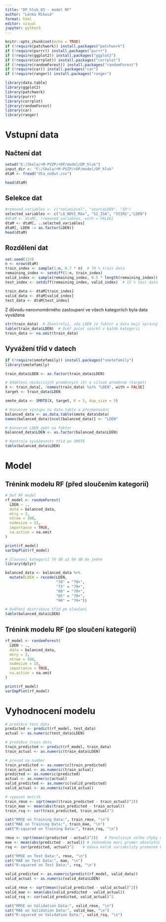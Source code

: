 ---
title: "DP_hluk_03 - model RF"
author: "Lenka Miková"
format: html
editor: visual
jupyter: python3
---

```{r setup, include=FALSE}
knitr::opts_chunk$set(echo = TRUE)
if (!require(patchwork)) install.packages("patchwork")
if (!require(purrr)) install.packages("purrr")
if (!require(ggplot2)) install.packages("ggplot2")
if (!require(corrplot)) install.packages("corrplot")
if (!require(randomForest)) install.packages("randomForest")
if (!require(car)) install.packages("car")
if (!require(ranger)) install.packages("ranger")

library(data.table)
library(ggplot2)
library(patchwork)
library(purrr)
library(corrplot)
library(randomForest)
library(car)
library(ranger)
```

# Vstupní data

## Načtení dat

```{r data-loading}
setwd("E:/Skola/+M-PVZP/+DP/model/DP_hluk")
input_dir <- "F:/Skola/+M-PVZP/+DP/model/DP_hluk"
dtaM <- fread("dta_noOut.csv")
```

```{r}
head(dtaM)
```


## Selekce dat

```{r}
#removed_variables <- c("noiseLevel", "sourceLDEN", "ID")
selected_variables <- c("L8_NDVI_Max", "S2_ISA", "VIIRS","LDEN")
#dtaM <- dtaM[, !removed_variables, with = FALSE]
dtaM <- dtaM[, ..selected_variables]
dtaM[, LDEN := as.factor(LDEN)]
head(dtaM)
```


## Rozdělení dat

```{r data-loading}
set.seed(123)
n <- nrow(dtaM)
train_index <- sample(1:n, 0.7 * n)  # 70 % train data
remaining_index <- setdiff(1:n, train_index)
valid_index <- sample(remaining_index, 0.5 * length(remaining_index))  # 15 % valid data
test_index <- setdiff(remaining_index, valid_index)  # 15 % test data

train_data <- dtaM[train_index]
valid_data <- dtaM[valid_index]
test_data <- dtaM[test_index]
```

Z důvodu nerovnoměrného zastoupení ve všech kategoriích byla data vyvážena

```{r}
str(train_data)  # Zkontroluj, zda LDEN je faktor a data mají správný formát
table(train_data$LDEN)  # Ověř počet vzorků v každé kategorii
train_data <- na.omit(train_data)

```

## Vyvážení tříd v datech

```{r}
if (!require(smotefamily)) install.packages("smotefamily")
library(smotefamily)

train_data$LDEN <- as.factor(train_data$LDEN)

# Oddělení nezávislých proměnných (X) a cílové proměnné (target)
X <- train_data[, !names(train_data) %in% "LDEN", with = FALSE]
target <- train_data$LDEN

smote_data <- SMOTE(X, target, K = 5, dup_size = 5)

# Konverze výstupu na data.table a přejmenování
balanced_data <- as.data.table(smote_data$data)
names(balanced_data)[ncol(balanced_data)] <- "LDEN"

# Konverze LDEN zpět na faktor
balanced_data$LDEN <- as.factor(balanced_data$LDEN)

# Kontrola vyváženosti tříd po SMOTE
table(balanced_data$LDEN)

```
# Model

## Trénink modelu RF (před sloučením kategorií)

```{r rf-model-training}
# Def RF model
rf_model <- randomForest(
  LDEN ~ ., 
  data = balanced_data, 
  mtry = 3,
  ntree = 300, 
  nodesize = 15, 
  importance = TRUE, 
  na.action = na.omit
)

print(rf_model)
varImpPlot(rf_model)
```

```{r}
# Sloucení kategorií 70 dB až 90 dB do jedné
library(dplyr)

balanced_data <- balanced_data %>%
  mutate(LDEN = recode(LDEN, 
                       "70" = "70+", 
                       "75" = "70+", 
                       "80" = "70+", 
                       "85" = "70+", 
                       "90" = "70+"))

# Ověření distribuce tříd po sloučení
table(balanced_data$LDEN)

```

## Trénink modelu RF (po sloučení kategorií)

```{r}
rf_model <- randomForest(
  LDEN ~ ., 
  data = balanced_data, 
  mtry = 3,
  ntree = 500, 
  nodesize = 15, 
  importance = TRUE, 
  na.action = na.omit
)

print(rf_model)
varImpPlot(rf_model)
```


# Vyhodnocení modelu

```{r model-evaluation}
# predikce test data
predicted <- predict(rf_model, test_data)
actual <- as.numeric(test_data$LDEN)

# predikce train data
train_predicted <- predict(rf_model, train_data)
train_actual <- as.numeric(train_data$LDEN)

# prevod na number
train_predicted <- as.numeric(train_predicted)
train_actual <- as.numeric(train_actual)
predicted <- as.numeric(predicted)
actual <- as.numeric(actual)
valid_predicted <- as.numeric(valid_predicted)
valid_actual <- as.numeric(valid_actual)

# vypocet metrik
train_rmse <- sqrt(mean((train_predicted - train_actual)^2))
train_mae <- mean(abs(train_predicted - train_actual))
train_rsq <- cor(train_predicted, train_actual)^2

cat("RMSE on Training Data:", train_rmse, "\n")
cat("MAE on Training Data:", train_mae, "\n")
cat("R-squared on Training Data:", train_rsq, "\n")

rmse <- sqrt(mean((predicted - actual)^2))   # Penalizuje velke chyby vice nez male
mae <- mean(abs(predicted - actual)) # Jednoduse meri prumer absolutni chyby
rsq <- cor(predicted, actual)^2    # Udava kolik variability promenné LDE je vysvetleno 

cat("RMSE on Test Data:", rmse, "\n")
cat("MAE on Test Data:", mae, "\n")
cat("R-squared on Test Data:", rsq, "\n")

valid_predicted <- as.numeric(predict(rf_model, valid_data))
valid_actual <- as.numeric(valid_data$LDEN)

valid_rmse <- sqrt(mean((valid_predicted - valid_actual)^2)) 
valid_mae <- mean(abs(valid_predicted - valid_actual)) 
valid_rsq <- cor(valid_predicted, valid_actual)^2

cat("RMSE on Validation Data:", valid_rmse, "\n")
cat("MAE on Validation Data:", valid_mae, "\n")
cat("R-squared on Validation Data:", valid_rsq, "\n")
```
